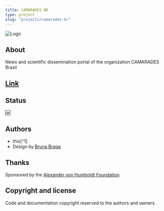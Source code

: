 ```yaml
---
title: CAMARADES BR
type: project
slug: "projects/camarades-br"
---
```


![Logo](./camarades-br.png)

## About

News and scientific dissemination portal of the organization CAMARADES Brasil

## [Link](https://camaradesbrasil.bio.br)

## Status

:ok:

## Authors

- this[^1]
- Design by [Bruna Braga](https://linkedin.com/in/ACoAAAeVcpEBAaRq-N_7vfiAH2j3_Jw-U49fZLY/)

## Thanks

Sponsored by the [Alexander von Humboldt Foundation](https://www.humboldt-foundation.de/en/)

## Copyright and license

Code and documentation copyright reserved to the authors and owners.